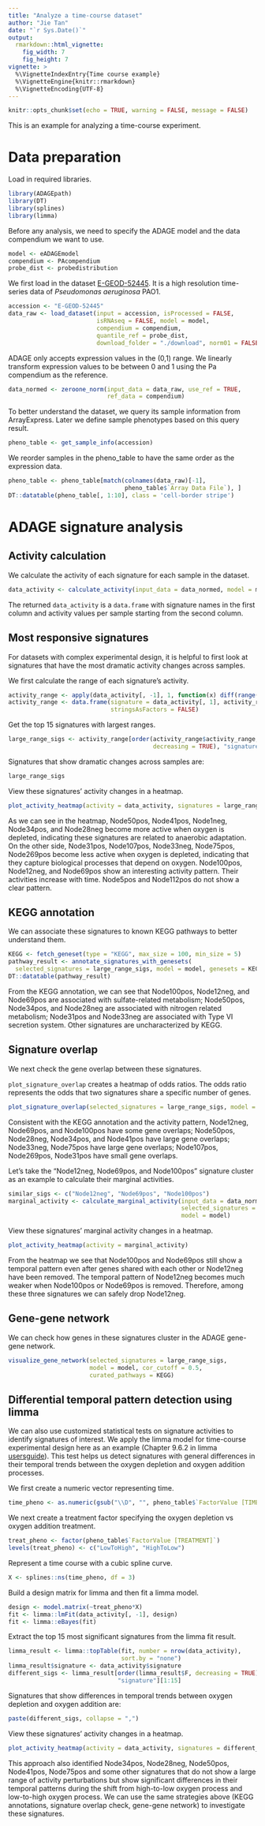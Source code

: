 ```yaml
---
title: "Analyze a time-course dataset"
author: "Jie Tan"
date: "`r Sys.Date()`"
output:
  rmarkdown::html_vignette:
    fig_width: 7
    fig_height: 7
vignette: >
  %\VignetteIndexEntry{Time course example}
  %\VignetteEngine{knitr::rmarkdown}
  %\VignetteEncoding{UTF-8}
---
```


```r
knitr::opts_chunk$set(echo = TRUE, warning = FALSE, message = FALSE)
```

This is an example for analyzing a time-course experiment.

# Data preparation
Load in required libraries.

```r
library(ADAGEpath)
library(DT)
library(splines)
library(limma)
```

Before any analysis, we need to specify the ADAGE model and the data compendium
we want to use.

```r
model <- eADAGEmodel
compendium <- PAcompendium
probe_dist <- probedistribution
```

We first load in the dataset
[E-GEOD-52445](https://www.ebi.ac.uk/arrayexpress/experiments/E-GEOD-52445/).
It is a high resolution time-series data of *Pseudomonas aeruginosa* PAO1.

```r
accession <- "E-GEOD-52445"
data_raw <- load_dataset(input = accession, isProcessed = FALSE,
                         isRNAseq = FALSE, model = model,
                         compendium = compendium,
                         quantile_ref = probe_dist,
                         download_folder = "./download", norm01 = FALSE)
```

ADAGE only accepts expression values in the (0,1) range. We linearly transform
expression values to be between 0 and 1 using the Pa compendium as the reference.

```r
data_normed <- zeroone_norm(input_data = data_raw, use_ref = TRUE,
                            ref_data = compendium)
```

To better understand the dataset, we query its sample information from
ArrayExpress. Later we define sample phenotypes based on this query result.

```r
pheno_table <- get_sample_info(accession)
```

We reorder samples in the pheno_table to have the same order as the
expression data.

```r
pheno_table <- pheno_table[match(colnames(data_raw)[-1],
                                 pheno_table$`Array Data File`), ]
DT::datatable(pheno_table[, 1:10], class = 'cell-border stripe')
```

# ADAGE signature analysis

## Activity calculation
We calculate the activity of each signature for each sample in the dataset.

```r
data_activity <- calculate_activity(input_data = data_normed, model = model)
```

The returned `data_activity` is a `data.frame` with signature names in the first
column and activity values per sample starting from the second column.

## Most responsive signatures
For datasets with complex experimental design, it is helpful to first look
at signatures that have the most dramatic activity changes across samples.

We first calculate the range of each signature's activity.

```r
activity_range <- apply(data_activity[, -1], 1, function(x) diff(range(x)))
activity_range <- data.frame(signature = data_activity[, 1], activity_range,
                             stringsAsFactors = FALSE)
```

Get the top 15 signatures with largest ranges.

```r
large_range_sigs <- activity_range[order(activity_range$activity_range,
                                         decreasing = TRUE), "signature"][1:15]
```

Signatures that show dramatic changes across samples are:

```r
large_range_sigs
```

View these signatures' activity changes in a heatmap.

```r
plot_activity_heatmap(activity = data_activity, signatures = large_range_sigs)
```

As we can see in the heatmap, Node50pos, Node41pos, Node1neg, Node34pos, and
Node28neg become more active when oxygen is depleted, indicating these signatures
are related to anaerobic adaptation. On the other side, Node31pos,
Node107pos, Node33neg, Node75pos, Node269pos become less active when oxygen is
depleted, indicating that they capture biological processes that depend on
oxygen. Node100pos, Node12neg, and Node69pos show an interesting activity
pattern. Their activities increase with time. Node5pos and Node112pos do not
show a clear pattern.

## KEGG annotation
We can associate these signatures to known KEGG pathways to better understand
them.

```r
KEGG <- fetch_geneset(type = "KEGG", max_size = 100, min_size = 5)
pathway_result <- annotate_signatures_with_genesets(
  selected_signatures = large_range_sigs, model = model, genesets = KEGG)
DT::datatable(pathway_result)
```

From the KEGG annotation, we can see that Node100pos, Node12neg, and Node69pos
are associated with sulfate-related metabolism; Node50pos, Node34pos, and
Node28neg are associated with nitrogen related metabolism; Node31pos and
Node33neg are associated with Type VI secretion system. Other signatures
are uncharacterized by KEGG.

## Signature overlap
We next check the gene overlap between these signatures.

`plot_signature_overlap` creates a heatmap of odds ratios. The odds ratio
represents the odds that two signatures share a specific number of genes.

```r
plot_signature_overlap(selected_signatures = large_range_sigs, model = model)
```

Consistent with the KEGG annotation and the activity pattern, Node12neg,
Node69pos, and Node100pos have some gene overlaps; Node50pos, Node28neg,
Node34pos, and Node41pos have large gene overlaps; Node33neg, Node75pos have
large gene overlaps; Node107pos, Node269pos, Node31pos have small gene overlaps.

Let's take the "Node12neg, Node69pos, and Node100pos" signature cluster as
an example to calculate their marginal activities.

```r
similar_sigs <- c("Node12neg", "Node69pos", "Node100pos")
marginal_activity <- calculate_marginal_activity(input_data = data_normed,
                                                 selected_signatures = similar_sigs,
                                                 model = model)
```

View these signatures' marginal activity changes in a heatmap.

```r
plot_activity_heatmap(activity = marginal_activity)
```

From the heatmap we see that Node100pos and Node69pos still show a temporal
pattern even after genes shared with each other or Node12neg have been removed.
The temporal pattern of Node12neg becomes much weaker when Node100pos or Node69pos
is removed. Therefore, among these three signatures we can safely drop Node12neg.

## Gene-gene network
We can check how genes in these signatures cluster in the ADAGE gene-gene
network.

```r
visualize_gene_network(selected_signatures = large_range_sigs,
                       model = model, cor_cutoff = 0.5,
                       curated_pathways = KEGG)
```

## Differential temporal pattern detection using limma
We can also use customized statistical tests on signature activities to identify
signatures of interest. We apply the limma model for time-course experimental
design here as an example (Chapter 9.6.2 in limma
[usersguide](https://bioconductor.org/packages/release/bioc/vignettes/limma/inst/doc/usersguide.pdf)).
This test helps us detect signatures with general differences in
their temporal trends between the oxygen depletion and oxygen addition processes.

We first create a numeric vector representing time.

```r
time_pheno <- as.numeric(gsub("\\D", "", pheno_table$`FactorValue [TIME]`))
```

We next create a treatment factor specifying the oxygen depletion vs oxygen
addition treatment.

```r
treat_pheno <- factor(pheno_table$`FactorValue [TREATMENT]`)
levels(treat_pheno) <- c("LowToHigh", "HighToLow")
```

Represent a time course with a cubic spline curve.

```r
X <- splines::ns(time_pheno, df = 3)
```

Build a design matrix for limma and then fit a limma model.

```r
design <- model.matrix(~treat_pheno*X)
fit <- limma::lmFit(data_activity[, -1], design)
fit <- limma::eBayes(fit)
```

Extract the top 15 most significant signatures from the limma fit result.

```r
limma_result <- limma::topTable(fit, number = nrow(data_activity),
                                sort.by = "none")
limma_result$signature <- data_activity$signature
different_sigs <- limma_result[order(limma_result$F, decreasing = TRUE),
                               "signature"][1:15]
```

Signatures that show differences in temporal trends between oxygen depletion
and oxygen addition are:

```r
paste(different_sigs, collapse = ",")
```

View these signatures' activity changes in a heatmap.

```r
plot_activity_heatmap(activity = data_activity, signatures = different_sigs)
```

This approach also identified Node34pos, Node28neg, Node50pos, Node41pos,
Node75pos and some other signatures that do not show a large range of activity
perturbations but show significant differences in their temporal patterns
during the shift from high-to-low oxygen process and low-to-high oxygen process.
We can use the same strategies above (KEGG annotations, signature overlap
check, gene-gene network) to investigate these signatures.
